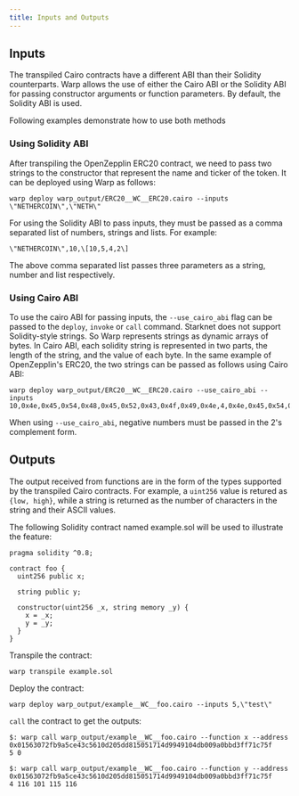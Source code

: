 ```yaml
---
title: Inputs and Outputs
---
```


## Inputs

The transpiled Cairo contracts have a different ABI than their Solidity counterparts. Warp allows the use of either
the Cairo ABI or the Solidity ABI for passing constructor arguments or function parameters. By default, the Solidity ABI
is used.

Following examples demonstrate how to use both methods

### Using Solidity ABI

After transpiling the OpenZepplin ERC20 contract, we need to pass two strings to the constructor that
represent the name and ticker of the token. It can be deployed using Warp as follows:

```
warp deploy warp_output/ERC20__WC__ERC20.cairo --inputs \"NETHERCOIN\",\"NETH\"
```

For using the Solidity ABI to pass inputs, they must be passed as a comma separated list of numbers, strings and lists.
For example:

```
\"NETHERCOIN\",10,\[10,5,4,2\]
```

The above comma separated list passes three parameters as a string, number and list respectively.

### Using Cairo ABI

To use the cairo ABI for passing inputs, the `--use_cairo_abi` flag can be passed to the `deploy`, `invoke` or `call` command.
Starknet does not support Solidity-style strings. So Warp represents strings as dynamic arrays of bytes. In Cairo ABI, each solidity
string is represented in two parts, the length of the string, and the value of each byte.
In the same example of OpenZepplin's ERC20, the two strings can be passed as follows using Cairo ABI:

```
warp deploy warp_output/ERC20__WC__ERC20.cairo --use_cairo_abi --inputs  10,0x4e,0x45,0x54,0x48,0x45,0x52,0x43,0x4f,0x49,0x4e,4,0x4e,0x45,0x54,0x48
```

When using `--use_cairo_abi`, negative numbers must be passed in the 2's complement form.

## Outputs

The output received from functions are in the form of the types supported by the transpiled Cairo contracts.
For example, a `uint256` value is retured as `{low, high}`, while a string is returned as the number of characters in the string
and their ASCII values.

The following Solidity contract named example.sol will be used to illustrate the feature:

```
pragma solidity ^0.8;

contract foo {
  uint256 public x;

  string public y;

  constructor(uint256 _x, string memory _y) {
    x = _x;
    y = _y;
  }
}
```

Transpile the contract:

```
warp transpile example.sol
```

Deploy the contract:

```
warp deploy warp_output/example__WC__foo.cairo --inputs 5,\"test\"
```

`call` the contract to get the outputs:

```
$: warp call warp_output/example__WC__foo.cairo --function x --address 0x01563072fb9a5ce43c5610d205dd815051714d9949104db009a0bbd3ff71c75f
5 0

$: warp call warp_output/example__WC__foo.cairo --function y --address 0x01563072fb9a5ce43c5610d205dd815051714d9949104db009a0bbd3ff71c75f
4 116 101 115 116
```
